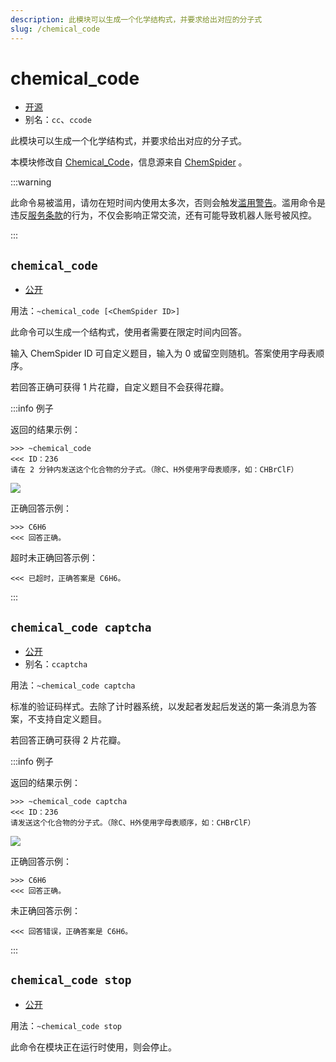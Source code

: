 ```yaml
---
description: 此模块可以生成一个化学结构式，并要求给出对应的分子式
slug: /chemical_code
---
```


# chemical_code

-   [开源](/docs/help/faq#为什么有些模块没有开源)
-   别名：`cc`、`ccode`

此模块可以生成一个化学结构式，并要求给出对应的分子式。

本模块修改自 [Chemical_Code](https://github.com/lunarbunnys/Chemical_Code)，信息源来自 [ChemSpider](https://www.chemspider.com/) 。

:::warning

此命令易被滥用，请勿在短时间内使用太多次，否则会触发[滥用警告](/docs/abuse_warning)。滥用命令是违反[服务条款](policy)的行为，不仅会影响正常交流，还有可能导致机器人账号被风控。

:::

## `chemical_code`

-   [公开](permissions)

用法：`~chemical_code [<ChemSpider ID>]`

此命令可以生成一个结构式，使用者需要在限定时间内回答。

输入 ChemSpider ID 可自定义题目，输入为 0 或留空则随机。答案使用字母表顺序。

若回答正确可获得 1 片花瓣，自定义题目不会获得花瓣。

:::info 例子

返回的结果示例：

```
>>> ~chemical_code
<<< ID：236
请在 2 分钟内发送这个化合物的分子式。（除C、H外使用字母表顺序，如：CHBrClF）
```

![](https://s1.ax1x.com/2023/09/02/pPBLVgg.png)

正确回答示例：

```
>>> C6H6
<<< 回答正确。
```

超时未正确回答示例：

```
<<< 已超时，正确答案是 C6H6。
```

:::

## `chemical_code captcha`

-   [公开](permissions)
-   别名：`ccaptcha`

用法：`~chemical_code captcha`

标准的验证码样式。去除了计时器系统，以发起者发起后发送的第一条消息为答案，不支持自定义题目。

若回答正确可获得 2 片花瓣。

:::info 例子

返回的结果示例：

```
>>> ~chemical_code captcha
<<< ID：236
请发送这个化合物的分子式。（除C、H外使用字母表顺序，如：CHBrClF）
```

![](https://s1.ax1x.com/2023/09/02/pPBLVgg.png)

正确回答示例：

```
>>> C6H6
<<< 回答正确。
```

未正确回答示例：

```
<<< 回答错误，正确答案是 C6H6。
```

:::

## `chemical_code stop`

-   [公开](permissions)

用法：`~chemical_code stop`

此命令在模块正在运行时使用，则会停止。
